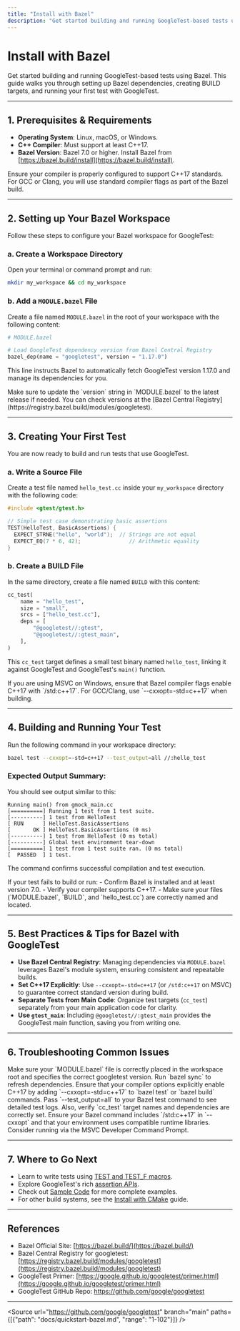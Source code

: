 ```yaml
---
title: "Install with Bazel"
description: "Get started building and running GoogleTest-based tests using Bazel. Outlines dependency setup, basic BUILD targets, and initial tests."
---
```


# Install with Bazel

Get started building and running GoogleTest-based tests using Bazel. This guide walks you through setting up Bazel dependencies, creating BUILD targets, and running your first test with GoogleTest.

---

## 1. Prerequisites & Requirements

- **Operating System**: Linux, macOS, or Windows.
- **C++ Compiler**: Must support at least C++17.
- **Bazel Version**: Bazel 7.0 or higher. Install Bazel from [https://bazel.build/install](https://bazel.build/install).

<Tip>
Ensure your compiler is properly configured to support C++17 standards. For GCC or Clang, you will use standard compiler flags as part of the Bazel build.
</Tip>

---

## 2. Setting up Your Bazel Workspace

Follow these steps to configure your Bazel workspace for GoogleTest:

### a. Create a Workspace Directory

Open your terminal or command prompt and run:

```bash
mkdir my_workspace && cd my_workspace
```

### b. Add a `MODULE.bazel` File

Create a file named `MODULE.bazel` in the root of your workspace with the following content:

```python
# MODULE.bazel

# Load GoogleTest dependency version from Bazel Central Registry
bazel_dep(name = "googletest", version = "1.17.0")
```

This line instructs Bazel to automatically fetch GoogleTest version 1.17.0 and manage its dependencies for you.

<Warning>
Make sure to update the `version` string in `MODULE.bazel` to the latest release if needed. You can check versions at the [Bazel Central Registry](https://registry.bazel.build/modules/googletest).
</Warning>

---

## 3. Creating Your First Test

You are now ready to build and run tests that use GoogleTest.

### a. Write a Source File

Create a test file named `hello_test.cc` inside your `my_workspace` directory with the following code:

```cpp
#include <gtest/gtest.h>

// Simple test case demonstrating basic assertions
TEST(HelloTest, BasicAssertions) {
  EXPECT_STRNE("hello", "world");  // Strings are not equal
  EXPECT_EQ(7 * 6, 42);               // Arithmetic equality
}
```

### b. Create a BUILD File

In the same directory, create a file named `BUILD` with this content:

```python
cc_test(
    name = "hello_test",
    size = "small",
    srcs = ["hello_test.cc"],
    deps = [
        "@googletest//:gtest",
        "@googletest//:gtest_main",
    ],
)
```

This `cc_test` target defines a small test binary named `hello_test`, linking it against GoogleTest and GoogleTest's `main()` function.

<Tip>
If you are using MSVC on Windows, ensure that Bazel compiler flags enable C++17 with `/std:c++17`. For GCC/Clang, use `--cxxopt=-std=c++17` when building.
</Tip>

---

## 4. Building and Running Your Test

Run the following command in your workspace directory:

```bash
bazel test --cxxopt=-std=c++17 --test_output=all //:hello_test
```

### Expected Output Summary:

You should see output similar to this:

```
Running main() from gmock_main.cc
[==========] Running 1 test from 1 test suite.
[----------] 1 test from HelloTest
[ RUN      ] HelloTest.BasicAssertions
[       OK ] HelloTest.BasicAssertions (0 ms)
[----------] 1 test from HelloTest (0 ms total)
[----------] Global test environment tear-down
[==========] 1 test from 1 test suite ran. (0 ms total)
[  PASSED  ] 1 test.
```

The command confirms successful compilation and test execution.

<Check>
If your test fails to build or run:
- Confirm Bazel is installed and at least version 7.0.
- Verify your compiler supports C++17.
- Make sure your files (`MODULE.bazel`, `BUILD`, and `hello_test.cc`) are correctly named and located.
</Check>

---

## 5. Best Practices & Tips for Bazel with GoogleTest

- **Use Bazel Central Registry**: Managing dependencies via `MODULE.bazel` leverages Bazel's module system, ensuring consistent and repeatable builds.
- **Set C++17 Explicitly**: Use `--cxxopt=-std=c++17` (or `/std:c++17` on MSVC) to guarantee correct standard version during build.
- **Separate Tests from Main Code**: Organize test targets (`cc_test`) separately from your main application code for clarity.
- **Use `gtest_main`**: Including `@googletest//:gtest_main` provides the GoogleTest main function, saving you from writing one.

---

## 6. Troubleshooting Common Issues

<AccordionGroup title="Troubleshooting Bazel Setup and Build Issues">
<Accordion title="GoogleTest Not Found or Dependency Errors">
Make sure your `MODULE.bazel` file is correctly placed in the workspace root and specifies the correct googletest version. Run `bazel sync` to refresh dependencies.
</Accordion>
<Accordion title="Build Fails Due to C++ Standard Errors">
Ensure that your compiler options explicitly enable C++17 by adding `--cxxopt=-std=c++17` to `bazel test` or `bazel build` commands.
</Accordion>
<Accordion title="Tests Not Running or Test Output Not Visible">
Pass `--test_output=all` to your Bazel test command to see detailed test logs.
Also, verify `cc_test` target names and dependencies are correctly set.
</Accordion>
<Accordion title="Linker Errors on Windows with MSVC">
Ensure your Bazel command includes `/std:c++17` in `--cxxopt` and that your environment uses compatible runtime libraries.
Consider running via the MSVC Developer Command Prompt.
</Accordion>
</AccordionGroup>

---

## 7. Where to Go Next

- Learn to write tests using [TEST and TEST_F macros](https://google.github.io/googletest/primer.html#writing-the-first-test).
- Explore GoogleTest's rich [assertion APIs](https://google.github.io/googletest/primer.html#assertions).
- Check out [Sample Code](samples.md) for more complete examples.
- For other build systems, see the [Install with CMake](install-cmake.md) guide.

---

## References

- Bazel Official Site: [https://bazel.build/](https://bazel.build/)
- Bazel Central Registry for googletest: [https://registry.bazel.build/modules/googletest](https://registry.bazel.build/modules/googletest)
- GoogleTest Primer: [https://google.github.io/googletest/primer.html](https://google.github.io/googletest/primer.html)
- GoogleTest GitHub Repo: https://github.com/google/googletest

---

<Source url="https://github.com/google/googletest" branch="main" paths={[{"path": "docs/quickstart-bazel.md", "range": "1-102"}]} />